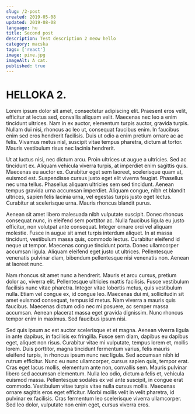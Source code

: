 ```yaml
---
slug: /2-post
created: 2019-05-08
updated: 2019-08-08
language: hu
title: Second post
description: Test description 2 meow hello
category: macska
tags: ['react']
image: pine.jpg
imageAlt: A cat.
published: true
---
```


# HELLOKA 2.

Lorem ipsum dolor sit amet, consectetur adipiscing elit. Praesent eros velit, efficitur at lectus sed, convallis aliquam velit. Maecenas nec leo a enim tincidunt ultrices. Nam in ex auctor, elementum turpis auctor, gravida turpis. Nullam dui nisi, rhoncus ac leo ut, consequat faucibus enim. In faucibus enim sed eros hendrerit facilisis. Duis ut odio a enim pretium ornare ac ac felis. Vivamus metus nisl, suscipit vitae tempus pharetra, dictum at tortor. Mauris vestibulum risus nec lacinia hendrerit.

Ut at luctus nisi, nec dictum arcu. Proin ultrices ut augue a ultricies. Sed ac tincidunt ex. Aliquam vehicula viverra turpis, at imperdiet enim sagittis quis. Maecenas eu auctor ex. Curabitur eget sem laoreet, scelerisque quam at, euismod est. Suspendisse cursus justo eget elit viverra feugiat. Phasellus nec urna tellus. Phasellus aliquam ultricies sem sed tincidunt. Aenean tempus gravida urna accumsan imperdiet. Aliquam congue, nibh et blandit ultrices, sapien felis lacinia urna, vel egestas turpis justo eget lectus. Curabitur at scelerisque urna. Mauris rhoncus blandit purus.

Aenean sit amet libero malesuada nibh vulputate suscipit. Donec rhoncus consequat nunc, in eleifend sem porttitor ac. Nulla faucibus ligula eu justo efficitur, non volutpat ante consequat. Integer ornare orci vel aliquam molestie. Fusce in augue sit amet turpis interdum aliquet. In at massa tincidunt, vestibulum massa quis, commodo lectus. Curabitur eleifend id neque ut tempor. Maecenas congue tincidunt porta. Donec ullamcorper accumsan ligula. Aliquam eleifend eget justo ut ultrices. Pellentesque venenatis pulvinar diam, bibendum pellentesque nisi venenatis non. Aenean at laoreet nunc.

Nam rhoncus sit amet nunc a hendrerit. Mauris et arcu cursus, pretium dolor ac, viverra elit. Pellentesque ultricies mattis facilisis. Fusce vestibulum facilisis nunc vitae pharetra. Integer vitae lobortis metus, quis vestibulum nulla. Etiam vel congue ex, id congue leo. Maecenas dui mi, sollicitudin sit amet euismod consequat, tempus id metus. Nam viverra a mauris quis faucibus. Maecenas dictum odio nec mi posuere, ac semper massa accumsan. Aenean placerat massa eget gravida dignissim. Nunc rhoncus tempor enim in maximus. Sed faucibus ipsum nisi.

Sed quis ipsum ac est auctor scelerisque et et magna. Aenean viverra ligula in ante dapibus, in facilisis ex fringilla. Fusce sem diam, dapibus eu dapibus eget, aliquet non risus. Curabitur vitae mi vulputate, tempus lorem et, mollis lorem. Duis porttitor, magna tincidunt fermentum varius, felis mauris eleifend turpis, in rhoncus ipsum nunc nec ligula. Sed accumsan nibh id rutrum efficitur. Nunc eu nunc ullamcorper, cursus sapien quis, tempor erat. Cras eget lacus mollis, elementum ante non, convallis sem. Mauris pulvinar libero sed accumsan elementum. Nulla leo odio, dictum a felis et, vehicula euismod massa. Pellentesque sodales ex vel ante suscipit, in congue erat commodo. Vestibulum vitae turpis vitae nulla cursus mollis. Maecenas ornare sagittis eros eget efficitur. Morbi mollis velit in velit pharetra, id pulvinar ex facilisis. Cras fermentum leo scelerisque viverra ullamcorper. Sed leo dolor, vulputate non enim eget, cursus viverra eros.
